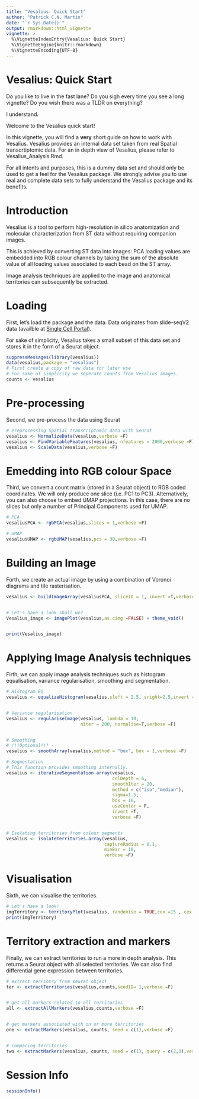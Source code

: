 ```yaml
---
title: "Vesalius: Quick Start"
author: "Patrick C.N. Martin"
date: "`r Sys.Date()`"
output: rmarkdown::html_vignette
vignette: >
  %\VignetteIndexEntry{Vesalius: Quick Start}
  %\VignetteEngine{knitr::rmarkdown}
  %\VignetteEncoding{UTF-8}
---
```



# Vesalius: Quick Start

Do you like to live in the fast lane? Do you sigh every time you see a long
vignette? Do you wish there was a TLDR on everything?

I understand.

Welcome to the Vesalius quick start!

In this vignette, you will find a **very** short guide on how to work with Vesalius.
Vesalius provides an internal data set taken from real Spatial transcrtiptomic
data. For an in depth view of Vesalius, please refer to Vesalius_Analysis.Rmd.

For all intents and purposes, this is a dummy data set and should only be used
to get a feel for the Vesalius package. We strongly advise you to use real and
complete data sets to fully understand the Vesalius package and its benefits.  

# Introduction
Vesalius is a tool to perform high-resolution in silico anatomization and
molecular characterization from ST data without requiring companion images.

This is achieved by converting ST data into images: PCA loading values are
embedded into RGB colour channels by taking the sum of the absolute value of all
loading values associated to each bead on the ST array.

Image analysis techniques are applied to the image and anatomical territories
can subsequently be extracted.

# Loading

First, let's load the package and the data. Data originates from slide-seqV2
data (availble at [Single Cell Portal](https://singlecell.broadinstitute.org/single_cell/study/SCP948/robust-decomposition-of-cell-type-mixtures-in-spatial-transcriptomics#study-download)).

For sake of simplicity, Vesalius takes a small subset of this data set and
stores it in the form of a Seurat object.

```r
suppressMessages(library(vesalius))
data(vesalius,package = "vesalius")
# First create a copy of raw data for later use
# For sake of simplicity we seperate counts from Vesalius images.
counts <- vesalius
```

# Pre-processing
Second, we pre-process the data using Seurat

```r
# Preprocessing Spatial transcriptomic data with Seurat
vesalius <- NormalizeData(vesalius,verbose =F)
vesalius <- FindVariableFeatures(vesalius, nfeatures = 2000,verbose =F)
vesalius <- ScaleData(vesalius,verbose =F)

```

# Emedding into RGB colour Space
Third, we convert a count matrix (stored in a Seurat object) to RGB coded
coordinates. We will only produce one slice (i.e. PC1 to PC3). Alternatively,
you can also choose to embed UMAP projections. In this case, there are no
slices but only a number of Principal Components used for UMAP.

```r
# PCA
vesaliusPCA <- rgbPCA(vesalius,slices = 1,verbose =F)

# UMAP
vesaliusUMAP <- rgbUMAP(vesalius,pcs = 30,verbose =F)
```

# Building an Image
Forth, we create an actual image by using a combination of Voronoi diagrams and
tile rasterisation.

```r
vesalius <- buildImageArray(vesaliusPCA, sliceID = 1, invert =T,verbose =F)


# Let's have a look shall we?
Vesalius_image <- imagePlot(vesalius,as.cimg =FALSE) + theme_void()


print(Vesalius_image)

```

# Applying Image Analysis techniques
Firth, we can apply image analysis techniques such as histogram equalisation,
variance regularisation, smoothing and segmentation.

```r
# Histogram EQ
vesalius <- equalizeHistogram(vesalius,sleft = 2.5, sright=2.5,invert =T,verbose =F)


# Variance regularisation
vesalius <- regulariseImage(vesalius, lambda = 10,
                            niter = 200, normalise=T,verbose =F)


# Smoothing
# !!!Optional!!! -
vesalius <- smoothArray(vesalius,method = "box", box = 1,verbose =F)

# Segmentation
# This function provides smoothing internally.
vesalius <- iterativeSegmentation.array(vesalius,
                                        colDepth = 6,
                                        smoothIter = 20,
                                        method = c("iso","median"),
                                        sigma=1.5,
                                        box = 10,
                                        useCenter = F,
                                        invert =T,
                                        verbose =F)


# Isolating territories from colour segments
vesalius <- isolateTerritories.array(vesalius,
                                     captureRadius = 0.1,
                                     minBar = 10,
                                     verbose =F)


```

# Visualisation
Sixth, we can visualise the territories.

```r
# Let's have a look!
imgTerritory <- territoryPlot(vesalius, randomise = TRUE,cex =15 , cex.pt=3.5)
print(imgTerritory)
```  

# Territory extraction and markers

Finally, we can extract territories to run a more in depth analysis. This returns
a Seurat object with all selected territories. We can also find differential gene
expression between territories.


```r
# extract terriotry from seurat object
ter <- extractTerritories(vesalius,counts,seedID= 1,verbose =F)


# get all markers related to all territories
all <- extractAllMarkers(vesalius,counts,verbose =F)


# get markers associated with on or more territories
one <- extractMarkers(vesalius, counts, seed = c(1),verbose =F)


# comparing territories
two <- extractMarkers(vesalius, counts, seed = c(1), query = c(2,3),verbose =F)

```

# Session Info

```r
sessionInfo()
```
